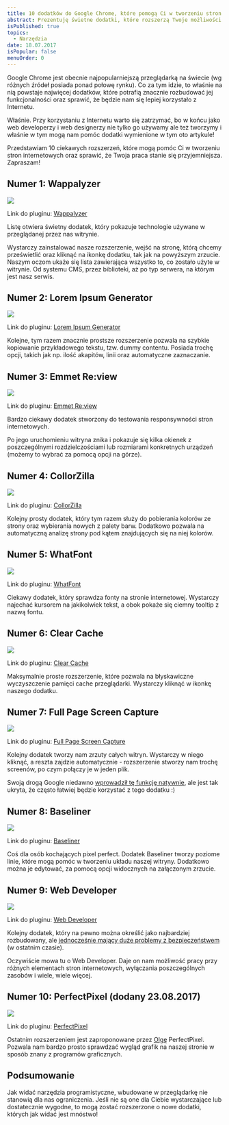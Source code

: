 ```yaml
---
title: 10 dodatków do Google Chrome, które pomogą Ci w tworzeniu stron internetowych
abstract: Prezentuję świetne dodatki, które rozszerzą Twoje możliwości oraz sprawią, że tworzenie stron internetowych stanie się znacznie przyjemniejsze. Zapraszam!
isPublished: true
topics:
  - Narzędzia
date: 18.07.2017
isPopular: false
menuOrder: 0
---
```


Google Chrome jest obecnie najpopularniejszą przeglądarką na świecie (wg różnych źródeł posiada ponad połowę rynku). Co za tym idzie, to właśnie na nią powstaje najwięcej dodatków, które potrafią znacznie rozbudować jej funkcjonalności oraz sprawić, że będzie nam się lepiej korzystało z Internetu.

Właśnie. Przy korzystaniu z Internetu warto się zatrzymać, bo w końcu jako web developerzy i web designerzy nie tylko go używamy ale też tworzymy i właśnie w tym mogą nam pomóc dodatki wymienione w tym oto artykule!

Przedstawiam 10 ciekawych rozszerzeń, które mogą pomóc Ci w tworzeniu stron internetowych oraz sprawić, że Twoja praca stanie się przyjemniejsza. Zapraszam!

## Numer 1: Wappalyzer

![](./wappalyzer.jpg)

Link do pluginu: [Wappalyzer](https://chrome.google.com/webstore/detail/wappalyzer/gppongmhjkpfnbhagpmjfkannfbllamg)

Listę otwiera świetny dodatek, który pokazuje technologie używane w przeglądanej przez nas witrynie.

Wystarczy zainstalować nasze rozszerzenie, wejść na stronę, którą chcemy prześwietlić oraz kliknąć na ikonkę dodatku, tak jak na powyższym zrzucie. Naszym oczom ukaże się lista zawierająca wszystko to, co zostało użyte w witrynie. Od systemu CMS, przez biblioteki, aż po typ serwera, na którym jest nasz serwis.

## Numer 2: Lorem Ipsum Generator

![](./lorem-ipsum-generator.jpg)

Link do pluginu: [Lorem Ipsum Generator](https://chrome.google.com/webstore/detail/lorem-ipsum-generator-def/mcdcbjjoakogbcopinefncmkcamnfkdb?hl=en%20)

Kolejne, tym razem znacznie prostsze rozszerzenie pozwala na szybkie kopiowanie przykładowego tekstu, tzw. dummy contentu. Posiada trochę opcji, takich jak np. ilość akapitów, linii oraz automatyczne zaznaczanie.

## Numer 3: Emmet Re:view

![](./emmet-re-view.jpg)

Link do pluginu: [Emmet Re:view](https://chrome.google.com/webstore/detail/emmet-review/epejoicbhllgiimigokgjdoijnpaphdp?hl=pl)

Bardzo ciekawy dodatek stworzony do testowania responsywności stron internetowych.

Po jego uruchomieniu witryna znika i pokazuje się kilka okienek z poszczególnymi rozdzielczościami lub rozmiarami konkretnych urządzeń (możemy to wybrać za pomocą opcji na górze).

## Numer 4: CollorZilla

![](./collorzilla.jpg)

Link do pluginu: [CollorZilla](https://chrome.google.com/webstore/detail/colorzilla/bhlhnicpbhignbdhedgjhgdocnmhomnp?hl=en-GB)

Kolejny prosty dodatek, który tym razem służy do pobierania kolorów ze strony oraz wybierania nowych z palety barw. Dodatkowo pozwala na automatyczną analizę strony pod kątem znajdujących się na niej kolorów.

## Numer 5: WhatFont

![](./whatfont.jpg)

Link do pluginu: [WhatFont](https://chrome.google.com/webstore/detail/whatfont/jabopobgcpjmedljpbcaablpmlmfcogm?hl=en-GB)

Ciekawy dodatek, który sprawdza fonty na stronie internetowej. Wystarczy najechać kursorem na jakikolwiek tekst, a obok pokaże się ciemny tooltip z nazwą fontu.

## Numer 6: Clear Cache

![](./clear-cache.jpg)

Link do pluginu: [Clear Cache](https://chrome.google.com/webstore/detail/clear-cache/cppjkneekbjaeellbfkmgnhonkkjfpdn)

Maksymalnie proste rozszerzenie, które pozwala na błyskawiczne wyczyszczenie pamięci cache przeglądarki. Wystarczy kliknąć w ikonkę naszego dodatku.

## Numer 7: Full Page Screen Capture

![](./full-page-screen-capture.jpg)

Link do pluginu: [Full Page Screen Capture](https://chrome.google.com/webstore/detail/full-page-screen-capture/fdpohaocaechififmbbbbbknoalclacl?hl=en-GB)

Kolejny dodatek tworzy nam zrzuty całych witryn. Wystarczy w niego kliknąć, a reszta zajdzie automatycznie - rozszerzenie stworzy nam trochę screenów, po czym połączy je w jeden plik.

Swoją drogą Google niedawno [wprowadził tę funkcję natywnie](https://developers.google.com/web/updates/2017/04/devtools-release-notes), ale jest tak ukryta, że często łatwiej będzie korzystać z tego dodatku :)

## Numer 8: Baseliner

![](./baseliner.jpg)

Link do pluginu: [Baseliner](https://chrome.google.com/webstore/detail/baseliner/agoopbiflnjadjfbhimhlmcbgmdgldld?hl=en-GB)

Coś dla osób kochających pixel perfect. Dodatek Baseliner tworzy poziome linie, które mogą pomóc w tworzeniu układu naszej witryny. Dodatkowo można je edytować, za pomocą opcji widocznych na załączonym zrzucie.

## Numer 9: Web Developer

![](./web-developer.jpg)

Link do pluginu: [Web Developer](https://chrome.google.com/webstore/detail/web-developer/bfbameneiokkgbdmiekhjnmfkcnldhhm)

Kolejny dodatek, który na pewno można określić jako najbardziej rozbudowany, ale [jednocześnie mający duże problemy z bezpieczeństwem](https://www.forbes.com/sites/leemathews/2017/08/03/over-a-million-coders-targeted-by-chrome-extension-hack/#14379c419c9d) (w ostatnim czasie).

Oczywiście mowa tu o Web Developer. Daje on nam możliwość pracy przy różnych elementach stron internetowych, wyłączania poszczególnych zasobów i wiele, wiele więcej.

## Numer 10: PerfectPixel (dodany 23.08.2017)

![](./perfect-pixel.jpg)

Link do pluginu: [PerfectPixel](https://chrome.google.com/webstore/detail/perfectpixel-by-welldonec/dkaagdgjmgdmbnecmcefdhjekcoceebi?hl=en)

Ostatnim rozszerzeniem jest zaproponowane przez [Olgę](http://sowaprogramuje.pl/) PerfectPixel. Pozwala nam bardzo prosto sprawdzać wygląd grafik na naszej stronie w sposób znany z programów graficznych.

## Podsumowanie

Jak widać narzędzia programistyczne, wbudowane w przeglądarkę nie stanowią dla nas ograniczenia. Jeśli nie są one dla Ciebie wystarczające lub dostatecznie wygodne, to mogą zostać rozszerzone o nowe dodatki, których jak widać jest mnóstwo!
